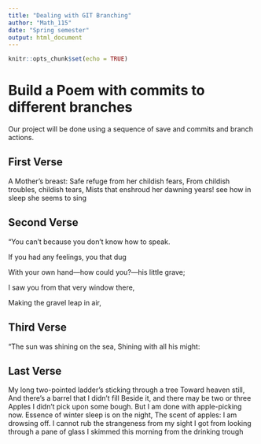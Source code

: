 ---
title: "Dealing with GIT Branching"
author: "Math_115"
date: "Spring semester"
output: html_document
---

```{r setup, include=FALSE}
knitr::opts_chunk$set(echo = TRUE)
```
# Build a Poem with commits to different branches
Our project will be done using a sequence of save and commits and branch actions.
<!-- Do not modify or change any text in "!--" bracketed areas such as this --- these are instructions to
you, if you change any of this the git program will notice it and compromise your git merging strategy !-->

## First Verse 
<!--Put the first five lines of a poem by Lewis Carrol in this section!-->
A Mother’s breast: Safe refuge from her childish fears, 
From childish troubles,
childish tears, 
Mists that enshroud her dawning years! 
see how in sleep she seems to sing

## Second Verse
<!--Put the first five lines of a poem by Robert Frost here!-->
“You can’t because you don’t know how to speak.

If you had any feelings, you that dug

With your own hand—how could you?—his little grave;

I saw you from that very window there,

Making the gravel leap in air,

## Third Verse
<!--Put the first two verses of The Walrus and the Carpenter here!-->
“The sun was shining on the sea, Shining with all his might:

## Last Verse
<!--Put a short poem of your choice 8-20 lines,here!-->
My long two-pointed ladder’s sticking through a tree Toward heaven still, And there’s a barrel that I didn’t fill Beside it, and there may be two or three Apples I didn’t pick upon some bough. But I am done with apple-picking now. Essence of winter sleep is on the night, The scent of apples: I am drowsing off. I cannot rub the strangeness from my sight I got from looking through a pane of glass I skimmed this morning from the drinking trough
